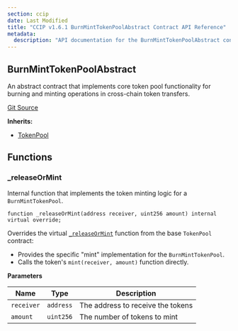 ```yaml
---
section: ccip
date: Last Modified
title: "CCIP v1.6.1 BurnMintTokenPoolAbstract Contract API Reference"
metadata:
  description: "API documentation for the BurnMintTokenPoolAbstract contract in Chainlink CCIP v1.6.1"
---
```



<CcipCommon callout="importCCIPPackage161" />

## BurnMintTokenPoolAbstract

An abstract contract that implements core token pool functionality for burning and minting operations in cross-chain token transfers.

[Git Source](https://github.com/smartcontractkit/chainlink-ccip/tree/contracts-ccip-v1.6.1/chains/evm/contracts/pools/BurnMintTokenPoolAbstract.sol)

**Inherits:**

- [TokenPool](/ccip/api-reference/evm/v1.6.1/token-pool)

## Functions

### \_releaseOrMint

Internal function that implements the token minting logic for a `BurnMintTokenPool`.

```solidity
function _releaseOrMint(address receiver, uint256 amount) internal virtual override;
```

<Aside>

Overrides the virtual [`_releaseOrMint`](/ccip/api-reference/evm/v1.6.1/token-pool#_releaseormint) function from the base `TokenPool` contract:

- Provides the specific "mint" implementation for the `BurnMintTokenPool`.
- Calls the token's `mint(receiver, amount)` function directly.

</Aside>

**Parameters**

| Name       | Type      | Description                       |
| ---------- | --------- | --------------------------------- |
| `receiver` | `address` | The address to receive the tokens |
| `amount`   | `uint256` | The number of tokens to mint      |

